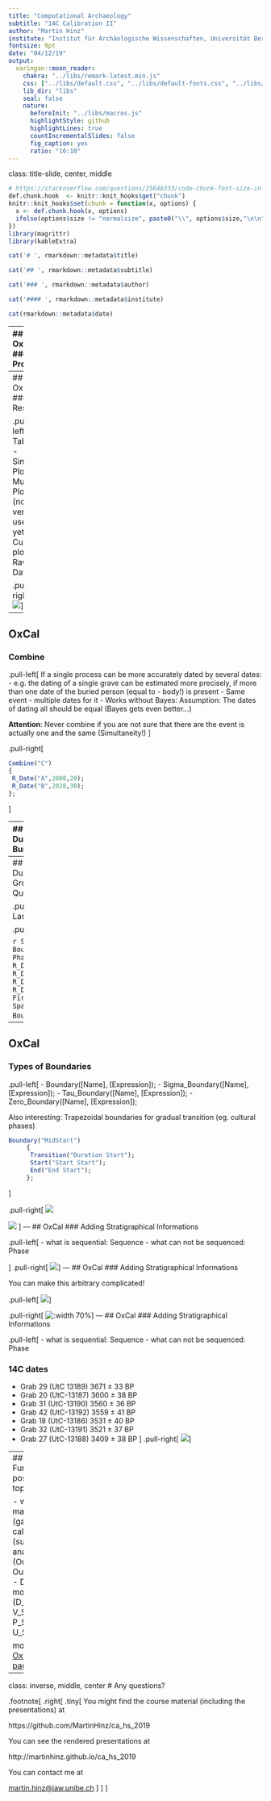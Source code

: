 ```yaml
---
title: "Computational Archaeology"
subtitle: "14C Calibration II"
author: "Martin Hinz"
institute: "Institut für Archäologische Wissenschaften, Universität Bern"
fontsize: 9pt
date: "04/12/19"
output:
  xaringan::moon_reader:
    chakra: "../libs/remark-latest.min.js"
    css: ["../libs/default.css", "../libs/default-fonts.css", "../libs/customize.css"]
    lib_dir: "libs"
    seal: false
    nature:
      beforeInit: "../libs/macros.js"
      highlightStyle: github
      highlightLines: true
      countIncrementalSlides: false
      fig_caption: yes
      ratio: "16:10"
---
```

class: title-slide, center, middle
```r
# https://stackoverflow.com/questions/25646333/code-chunk-font-size-in-rmarkdown-with-knitr-and-latex
def.chunk.hook  <- knitr::knit_hooks$get("chunk")
knitr::knit_hooks$set(chunk = function(x, options) {
  x <- def.chunk.hook(x, options)
  ifelse(options$size != "normalsize", paste0("\\", options$size,"\n\n", x, "\n\n \\normalsize"), x)
})
library(magrittr)
library(kableExtra)
```

```r
cat('# ', rmarkdown::metadata$title)
```

```r
cat('## ', rmarkdown::metadata$subtitle)
```

```r
cat('### ', rmarkdown::metadata$author)
```

```r
cat('#### ', rmarkdown::metadata$institute)
```

```r
cat(rmarkdown::metadata$date)
```
---
## OxCal
### Project

.pull-left[
- File > New
- Insert R_Date
  - Name
  - 14C Date
  - Uncertainity

### Dates
- Grab 29 (UtC 13189) 3671 ± 33 BP
- Grab 20 (UtC-13187) 3600 ± 38 BP
- Grab 31 (UtC-13190) 3560 ± 36 BP
- Grab 42 (UtC-13192) 3559 ± 41 BP
- Grab 18 (UtC-13186) 3531 ± 40 BP
- Grab 32 (UtC-13191) 3521 ± 37 BP
- Grab 27 (UtC-13188) 3409 ± 38 BP

File > Run
]

.pull-right[
![](../images/11_session/miskovice_cal_dates.png)
]

---
## OxCal
### Results


.pull-left[
- Table
- Single Plot
- Multi-Plot (not very useful yet)
- Curve plot
- Raw Data
]

.pull-right[
![](../images/09_session/oxcal_first_result.png)
]

---
## OxCal
### Combine

.pull-left[
If a single process can be more accurately dated by several dates:
- e.g. the dating of a single grave can be estimated more precisely, if more than one date of the buried person (equal to - body!) is present
- Same event - multiple dates for it
- Works without Bayes: Assumption: The dates of dating all should be equal (Bayes gets even better...)

**Attention**: Never combine if you are not sure that there are the event is actually one and the same (Simultaneity!)
]

.pull-right[

```r
Combine("C")
{
 R_Date("A",2000,20);
 R_Date("B",2020,30);
};
```
]


---
## OxCal
### Duration of the Burial Ground


.pull-left[
- Phase
- Sequence
- Boundaries
]

.pull-right[

```r
Sequence()
    {
     Boundary("S");
     Phase()
     {
      R_Date("A",3050,25);
      R_Date("B",3010,25);
      R_Date("C",3020,25);
      R_Date("D",3000,25);
     };
     Boundary("E");
    };
```
]
---
## OxCal
### Duration of the Burial Ground, adding Queries


.pull-left[
- First();
- Last();
- Span();
]

.pull-right[

```r
Sequence()
    {
     Boundary("S");
     Phase()
     {
      R_Date("A",3050,25);
      R_Date("B",3010,25);
      R_Date("C",3020,25);
      R_Date("D",3000,25);
      First();
      Last();
      Span();
     };
     Boundary("E");
    };
```
]
---
## OxCal
### Types of Boundaries
.pull-left[
- Boundary([Name], [Expression]);
- Sigma_Boundary([Name], [Expression]);
- Tau_Boundary([Name], [Expression]);
- Zero_Boundary([Name], [Expression]);

Also interesting: Trapezoidal boundaries for gradual transition (eg. cultural phases)

```r
Boundary("MidStart")
     {
      Transition("Duration Start");
      Start("Start Start");
      End("End Start");
     };
```


]

.pull-right[
![](../images/11_session/oxcal_boundaries.png)

![](../images/11_session/Trapezium.png)
]
---
## OxCal
### Adding Stratigraphical Informations


.pull-left[
- what is sequential: Sequence
- what can not be sequenced: Phase

]
.pull-right[
![](../images/11_session/Harris-matrix.png)
]
---
## OxCal
### Adding Stratigraphical Informations

You can make this arbitrary complicated!

.pull-left[
![](../images/11_session/7-Figure5-1.png)
]

.pull-right[
![:width 70%](../images/11_session/sequence_buedelsdorf.png)
]
---
## OxCal
### Adding Stratigraphical Informations


.pull-left[
- what is sequential: Sequence
- what can not be sequenced: Phase

### 14C dates
- Grab 29 (UtC 13189) 3671 ± 33 BP
- Grab 20 (UtC-13187) 3600 ± 38 BP
- Grab 31 (UtC-13190) 3560 ± 36 BP
- Grab 42 (UtC-13192) 3559 ± 41 BP
- Grab 18 (UtC-13186) 3531 ± 40 BP
- Grab 32 (UtC-13191) 3521 ± 37 BP
- Grab 27 (UtC-13188) 3409 ± 38 BP
]
.pull-right[
![](../images/11_session/sample_sequence.png)
]

---
## OxCal
### Further possible topics

- wiggle matching (gap)
- sum calibration (sum)
- outlier analysis (Outlier & Outlier_Model)
- Deposition models (D_Sequence, V_Sequence, P_Sequence, U_Sequence, )

more at the [OxCal help page](https://c14.arch.ox.ac.uk/oxcalhelp/hlp_contents.html)
---
class: inverse, middle, center
# Any questions?

.footnote[
.right[
.tiny[
You might find the course material (including the presentations) at

https://github.com/MartinHinz/ca_hs_2019

You can see the rendered presentations at

http://martinhinz.github.io/ca_hs_2019

You can contact me at

<a href="mailto:martin.hinz@iaw.unibe.ch">martin.hinz@iaw.unibe.ch</a>
]
]
]
